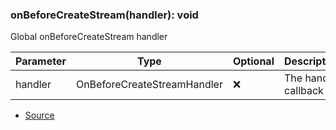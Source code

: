 ### onBeforeCreateStream(handler): void
Global onBeforeCreateStream handler



| Parameter | Type | Optional | Description |
| ----------- | ----------- | ----------- | ----------- |
| handler | OnBeforeCreateStreamHandler | ❌ | The handler callback |


- [Source](https://github.com/Androz2091/discord-player/blob/e2a9cfc/packages/discord-player/src/hooks/stream/onBeforeCreateStream.ts#L8)